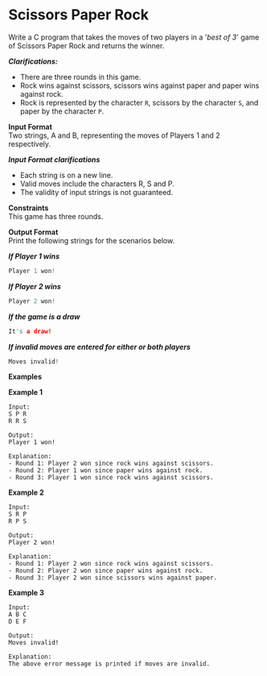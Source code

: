 # Scissors Paper Rock

Write a C program that takes the moves of two players in a '_best of 3_' game of Scissors Paper Rock and returns the winner.

**_Clarifications:_**

- There are three rounds in this game.
- Rock wins against scissors, scissors wins against paper and paper wins against rock.
- Rock is represented by the character `R`, scissors by the character `S`, and paper by the character `P`.

**Input Format**  
Two strings, A and B, representing the moves of Players 1 and 2 respectively.

**_Input Format clarifications_**

- Each string is on a new line.
- Valid moves include the characters R, S and P.
- The validity of input strings is not guaranteed.

**Constraints**  
This game has three rounds.

**Output Format**  
Print the following strings for the scenarios below.

**_If Player 1 wins_**

```c
Player 1 won!
```

**_If Player 2 wins_**

```c
Player 2 won!
```

**_If the game is a draw_**

```c
It's a draw!
```

**_If invalid moves are entered for either or both players_**

```c
Moves invalid!
```

**Examples**

**Example 1**

```
Input:
S P R
R R S

Output:
Player 1 won!

Explanation:
- Round 1: Player 2 won since rock wins against scissors.
- Round 2: Player 1 won since paper wins against rock.
- Round 3: Player 1 won since rock wins against scissors.
```

**Example 2**

```
Input:
S R P
R P S

Output:
Player 2 won!

Explanation:
- Round 1: Player 2 won since rock wins against scissors.
- Round 2: Player 2 won since paper wins against rock.
- Round 3: Player 2 won since scissors wins against paper.
```

**Example 3**

```
Input:
A B C
D E F

Output:
Moves invalid!

Explanation:
The above error message is printed if moves are invalid.
```
